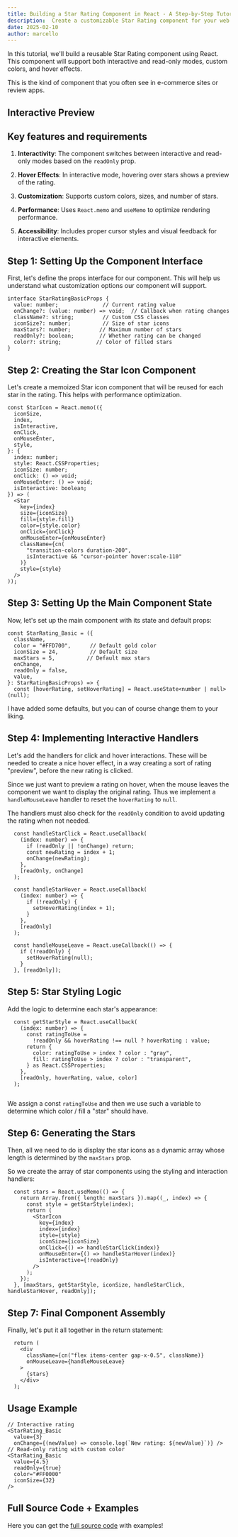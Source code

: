 ```yaml
---
title: Building a Star Rating Component in React - A Step-by-Step Tutorial
description:  Create a customizable Star Rating component for your web projects and ecommerce sites. 
date: 2025-02-10
author: marcello
---
```



In this tutorial, we'll build a reusable Star Rating component using React. This component will support both interactive and read-only modes, custom colors, and hover effects.

This is the kind of component that you often see in e-commerce sites or review apps.

## Interactive Preview
<ComponentLoader
  name="star-rating-basic-ex-01"     
  classNameComponentContainer='min-h-[200px] border' 
/>

## Key features and requirements

1. **Interactivity**: The component switches between interactive and read-only modes based on the `readOnly` prop.

2. **Hover Effects**: In interactive mode, hovering over stars shows a preview of the rating.

3. **Customization**: Supports custom colors, sizes, and number of stars.

4. **Performance**: Uses `React.memo` and `useMemo` to optimize rendering performance.

5. **Accessibility**: Includes proper cursor styles and visual feedback for interactive elements.


## Step 1: Setting Up the Component Interface

First, let's define the props interface for our component. This will help us understand what customization options our component will support.

```tsx
interface StarRatingBasicProps {
  value: number;              // Current rating value
  onChange?: (value: number) => void;  // Callback when rating changes
  className?: string;         // Custom CSS classes
  iconSize?: number;          // Size of star icons
  maxStars?: number;         // Maximum number of stars
  readOnly?: boolean;        // Whether rating can be changed
  color?: string;           // Color of filled stars
}
```

## Step 2: Creating the Star Icon Component

Let's create a memoized Star icon component that will be reused for each star in the rating. This helps with performance optimization.

```tsx
const StarIcon = React.memo(({
  iconSize,
  index,
  isInteractive,
  onClick,
  onMouseEnter,
  style,
}: {
  index: number;
  style: React.CSSProperties;
  iconSize: number;
  onClick: () => void;
  onMouseEnter: () => void;
  isInteractive: boolean;
}) => (
  <Star
    key={index}
    size={iconSize}
    fill={style.fill}
    color={style.color}
    onClick={onClick}
    onMouseEnter={onMouseEnter}
    className={cn(
      "transition-colors duration-200",
      isInteractive && "cursor-pointer hover:scale-110"
    )}
    style={style}
  />
));
```

## Step 3: Setting Up the Main Component State

Now, let's set up the main component with its state and default props:

```tsx
const StarRating_Basic = ({
  className,
  color = "#FFD700",      // Default gold color
  iconSize = 24,          // Default size
  maxStars = 5,          // Default max stars
  onChange,
  readOnly = false,
  value,
}: StarRatingBasicProps) => {
  const [hoverRating, setHoverRating] = React.useState<number | null>(null);
```

I have added some defaults, but you can of course change them to your liking. 


## Step 4: Implementing Interactive Handlers

Let's add the handlers for click and hover interactions. These will be needed to create a nice hover effect, in a way creating a sort of rating "preview", before the new rating is clicked.

Since we just want to preview a rating on hover, when the mouse leaves the component we want to display the original rating. Thus we implement a `handleMouseLeave` handler to reset the `hoverRating` to `null`.

The handlers must also check for the `readOnly` condition to avoid updating the rating when not needed. 

```tsx
  const handleStarClick = React.useCallback(
    (index: number) => {
      if (readOnly || !onChange) return;
      const newRating = index + 1;
      onChange(newRating);
    },
    [readOnly, onChange]
  );

  const handleStarHover = React.useCallback(
    (index: number) => {
      if (!readOnly) {
        setHoverRating(index + 1);
      }
    },
    [readOnly]
  );

  const handleMouseLeave = React.useCallback(() => {
    if (!readOnly) {
      setHoverRating(null);
    }
  }, [readOnly]);
```

## Step 5: Star Styling Logic

Add the logic to determine each star's appearance:

```tsx
  const getStarStyle = React.useCallback(
    (index: number) => {
      const ratingToUse =
        !readOnly && hoverRating !== null ? hoverRating : value;
      return {
        color: ratingToUse > index ? color : "gray",
        fill: ratingToUse > index ? color : "transparent",
      } as React.CSSProperties;
    },
    [readOnly, hoverRating, value, color]
  );  
  
```

We assign a const `ratingToUse` and then we use such a variable to determine which color / fill a "star" should have. 


## Step 6: Generating the Stars

Then, all we need to do is display the star icons as a dynamic array whose length is determined by the `maxStars` prop.

So we create the array of star components using the styling and interaction handlers:

```tsx
  const stars = React.useMemo(() => {
    return Array.from({ length: maxStars }).map((_, index) => {
      const style = getStarStyle(index);
      return (
        <StarIcon
          key={index}
          index={index}
          style={style}
          iconSize={iconSize}
          onClick={() => handleStarClick(index)}
          onMouseEnter={() => handleStarHover(index)}
          isInteractive={!readOnly}
        />
      );
    });
  }, [maxStars, getStarStyle, iconSize, handleStarClick, handleStarHover, readOnly]);

```

##  Step 7: Final Component Assembly

Finally, let's put it all together in the return statement:

```tsx
  return (
    <div
      className={cn("flex items-center gap-x-0.5", className)}
      onMouseLeave={handleMouseLeave}
    >
      {stars}
    </div>
  );
  ```


##  Usage Example

```tsx
// Interactive rating
<StarRating_Basic
  value={3}
  onChange={(newValue) => console.log(`New rating: ${newValue}`)} />
// Read-only rating with custom color
<StarRating_Basic
  value={4.5}
  readOnly={true}
  color="#FF0000"
  iconSize={32}
/>
```

## Full Source Code + Examples

Here you can get the [full source code](/docs/components/rating-star/basic) with examples! 